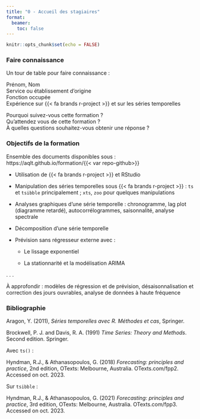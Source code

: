 ```yaml
---
title: "0 - Accueil des stagiaires"
format: 
  beamer:
    toc: false
---
```


```r
knitr::opts_chunk$set(echo = FALSE)
```

### Faire connaissance
Un tour de table pour faire connaissance :

Prénom, Nom  
Service ou établissement d'origine  
Fonction occupée   
Expérience sur {{< fa brands r-project >}} et sur les séries temporelles

Pourquoi suivez-vous cette formation ?\
Qu'attendez vous de cette formation ?\
À quelles questions souhaitez-vous obtenir une réponse ?


### Objectifs de la formation

Ensemble des documents disponibles sous : https://aqlt.github.io/formation/{{< var repo-github>}}

- Utilisation de {{< fa brands r-project >}} et RStudio

- Manipulation des séries temporelles sous {{< fa brands r-project >}} : `ts` et `tsibble` principalement ;  `xts`, `zoo` pour quelques manipulations

- Analyses graphiques d'une série temporelle : chronogramme, lag plot (diagramme retardé),
autocorrélogrammes, saisonnalité, analyse spectrale

- Décomposition d'une série temporelle

- Prévision sans régresseur externe avec :

	- Le lissage exponentiel

	- La stationnarité et la modélisation ARIMA

. . .

À approfondir : modèles de régression et de prévision, désaisonnalisation et correction des jours ouvrables, analyse de données à haute fréquence


### Bibliographie

Aragon, Y. (2011), *Séries temporelles avec R. Méthodes et cas*, Springer.

Brockwell, P. J. and Davis, R. A. (1991) *Time Series: Theory and Methods*. Second edition. Springer.

Avec `ts()` :

Hyndman, R.J., & Athanasopoulos, G. (2018) *Forecasting: principles and practice*, 2nd edition, OTexts: Melbourne, Australia. OTexts.com/fpp2. Accessed on oct. 2023.

Sur `tsibble` :

Hyndman, R.J., & Athanasopoulos, G. (2021) *Forecasting: principles and practice*, 3rd edition, OTexts: Melbourne, Australia. OTexts.com/fpp3. Accessed on oct. 2023.
